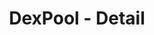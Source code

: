 ---
title: 'DexPool - Detail'
openapi: '/en/api-reference/openapi-en.json GET /dexpools/v1/{chain}/{poolAddress}'
---